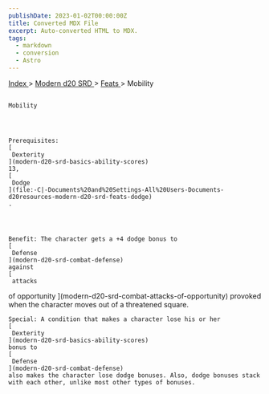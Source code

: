 ```yaml
---
publishDate: 2023-01-02T00:00:00Z
title: Converted MDX File
excerpt: Auto-converted HTML to MDX.
tags:
  - markdown
  - conversion
  - Astro
---
```


[
Index
](-index) >
[
Modern d20 SRD
](modern-d20-srd-index) >
[
Feats
](modern-d20-srd-feats-index) > Mobility

##

    Mobility




    Prerequisites:
    [
     Dexterity
    ](modern-d20-srd-basics-ability-scores)
    13,
    [
     Dodge
    ](file:-C|-Documents%20and%20Settings-All%20Users-Documents-d20resources-modern-d20-srd-feats-dodge)
    .




    Benefit: The character gets a +4 dodge bonus to
    [
     Defense
    ](modern-d20-srd-combat-defense)
    against
    [
     attacks

of opportunity
](modern-d20-srd-combat-attacks-of-opportunity)
provoked when the character moves out of a threatened square.

    Special: A condition that makes a character lose his or her
    [
     Dexterity
    ](modern-d20-srd-basics-ability-scores)
    bonus to
    [
     Defense
    ](modern-d20-srd-combat-defense)
    also makes the character lose dodge bonuses. Also, dodge bonuses stack with each other, unlike most other types of bonuses.
